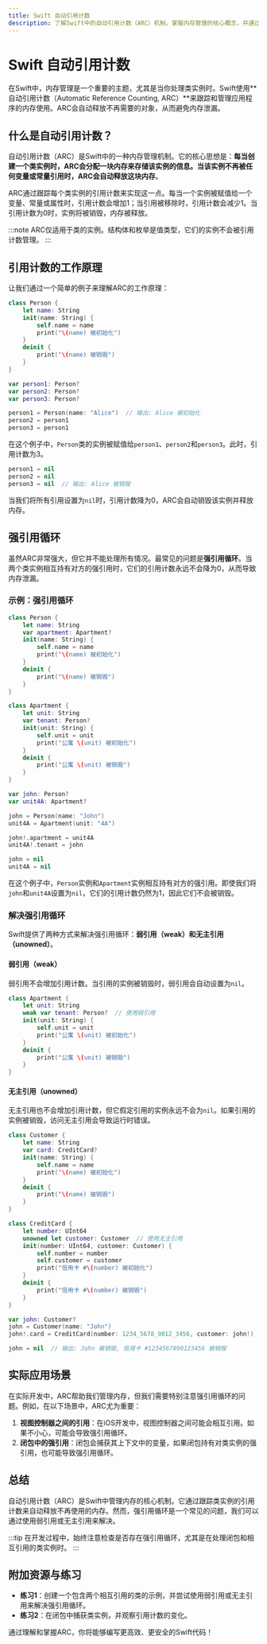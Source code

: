 ```yaml
---
title: Swift 自动引用计数
description: 了解Swift中的自动引用计数（ARC）机制，掌握内存管理的核心概念，并通过实际案例理解其应用场景。
---
```


# Swift 自动引用计数

在Swift中，内存管理是一个重要的主题，尤其是当你处理类实例时。Swift使用**自动引用计数（Automatic Reference Counting, ARC）**来跟踪和管理应用程序的内存使用。ARC会自动释放不再需要的对象，从而避免内存泄漏。

## 什么是自动引用计数？

自动引用计数（ARC）是Swift中的一种内存管理机制。它的核心思想是：**每当创建一个类实例时，ARC会分配一块内存来存储该实例的信息。当该实例不再被任何变量或常量引用时，ARC会自动释放这块内存**。

ARC通过跟踪每个类实例的引用计数来实现这一点。每当一个实例被赋值给一个变量、常量或属性时，引用计数会增加1；当引用被移除时，引用计数会减少1。当引用计数为0时，实例将被销毁，内存被释放。

:::note
ARC仅适用于类的实例。结构体和枚举是值类型，它们的实例不会被引用计数管理。
:::

## 引用计数的工作原理

让我们通过一个简单的例子来理解ARC的工作原理：

```swift
class Person {
    let name: String
    init(name: String) {
        self.name = name
        print("\(name) 被初始化")
    }
    deinit {
        print("\(name) 被销毁")
    }
}

var person1: Person?
var person2: Person?
var person3: Person?

person1 = Person(name: "Alice")  // 输出: Alice 被初始化
person2 = person1
person3 = person1
```

在这个例子中，`Person`类的实例被赋值给`person1`、`person2`和`person3`。此时，引用计数为3。

```swift
person1 = nil
person2 = nil
person3 = nil  // 输出: Alice 被销毁
```

当我们将所有引用设置为`nil`时，引用计数降为0，ARC会自动销毁该实例并释放内存。

## 强引用循环

虽然ARC非常强大，但它并不能处理所有情况。最常见的问题是**强引用循环**。当两个类实例相互持有对方的强引用时，它们的引用计数永远不会降为0，从而导致内存泄漏。

### 示例：强引用循环

```swift
class Person {
    let name: String
    var apartment: Apartment?
    init(name: String) {
        self.name = name
        print("\(name) 被初始化")
    }
    deinit {
        print("\(name) 被销毁")
    }
}

class Apartment {
    let unit: String
    var tenant: Person?
    init(unit: String) {
        self.unit = unit
        print("公寓 \(unit) 被初始化")
    }
    deinit {
        print("公寓 \(unit) 被销毁")
    }
}

var john: Person?
var unit4A: Apartment?

john = Person(name: "John")
unit4A = Apartment(unit: "4A")

john!.apartment = unit4A
unit4A!.tenant = john

john = nil
unit4A = nil
```

在这个例子中，`Person`实例和`Apartment`实例相互持有对方的强引用。即使我们将`john`和`unit4A`设置为`nil`，它们的引用计数仍然为1，因此它们不会被销毁。

### 解决强引用循环

Swift提供了两种方式来解决强引用循环：**弱引用（weak）**和**无主引用（unowned）**。

#### 弱引用（weak）

弱引用不会增加引用计数。当引用的实例被销毁时，弱引用会自动设置为`nil`。

```swift
class Apartment {
    let unit: String
    weak var tenant: Person?  // 使用弱引用
    init(unit: String) {
        self.unit = unit
        print("公寓 \(unit) 被初始化")
    }
    deinit {
        print("公寓 \(unit) 被销毁")
    }
}
```

#### 无主引用（unowned）

无主引用也不会增加引用计数，但它假定引用的实例永远不会为`nil`。如果引用的实例被销毁，访问无主引用会导致运行时错误。

```swift
class Customer {
    let name: String
    var card: CreditCard?
    init(name: String) {
        self.name = name
        print("\(name) 被初始化")
    }
    deinit {
        print("\(name) 被销毁")
    }
}

class CreditCard {
    let number: UInt64
    unowned let customer: Customer  // 使用无主引用
    init(number: UInt64, customer: Customer) {
        self.number = number
        self.customer = customer
        print("信用卡 #\(number) 被初始化")
    }
    deinit {
        print("信用卡 #\(number) 被销毁")
    }
}

var john: Customer?
john = Customer(name: "John")
john!.card = CreditCard(number: 1234_5678_9012_3456, customer: john!)

john = nil  // 输出: John 被销毁, 信用卡 #1234567890123456 被销毁
```

## 实际应用场景

在实际开发中，ARC帮助我们管理内存，但我们需要特别注意强引用循环的问题。例如，在以下场景中，ARC尤为重要：

1. **视图控制器之间的引用**：在iOS开发中，视图控制器之间可能会相互引用。如果不小心，可能会导致强引用循环。
2. **闭包中的强引用**：闭包会捕获其上下文中的变量，如果闭包持有对类实例的强引用，也可能导致强引用循环。

## 总结

自动引用计数（ARC）是Swift中管理内存的核心机制。它通过跟踪类实例的引用计数来自动释放不再使用的内存。然而，强引用循环是一个常见的问题，我们可以通过使用弱引用或无主引用来解决。

:::tip
在开发过程中，始终注意检查是否存在强引用循环，尤其是在处理闭包和相互引用的类实例时。
:::

## 附加资源与练习

- **练习1**：创建一个包含两个相互引用的类的示例，并尝试使用弱引用或无主引用来解决强引用循环。
- **练习2**：在闭包中捕获类实例，并观察引用计数的变化。

通过理解和掌握ARC，你将能够编写更高效、更安全的Swift代码！